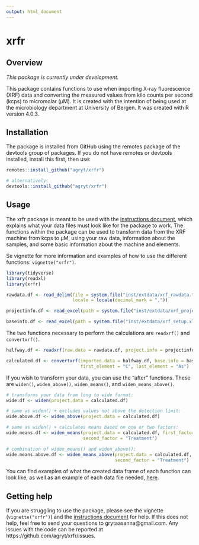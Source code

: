 ```yaml
---
output: html_document
---
```


# xrfr

## Overview

*This package is currently under development.* 

This package contains functions to use when importing X-ray fluorescence (XRF) data and converting the measured values from kilo counts per second (kcps) to micromolar (µM). It is created with the intention of being used at the microbiology department at University of Bergen. It was created with R version 4.0.3. 

## Installation

The package is installed from GitHub using the remotes package of the devtools group of packages. If you do not have remotes or devtools installed, install this first, then use: 

``` r

remotes::install_github("agryt/xrfr")

# alternatively:
devtools::install_github("agryt/xrfr")

``` 

## Usage

The xrfr package is meant to be used with the [instructions document](https://github.com/agryt/xrfr/blob/master/INSTRUCTIONS.pdf), which explains what your data files must look like for the package to work. The functions within the package can be used to transform data from the XRF machine from kcps to µM, using your raw data, information about the samples, and some basic information about the machine and elements. 

Se vignette for more information and examples of how to use the different functions: `vignette("xrfr")`. 

```r

library(tidyverse)
library(readxl)
library(xrfr)

rawdata.df <- read_delim(file = system.file("inst/extdata/xrf_rawdata.txt", package = "xrfr"), delim = "\t",
                         locale = locale(decimal_mark = ","))

projectinfo.df <- read_excel(path = system.file("inst/extdata/xrf_projectinfo.xlsx", package = "xrfr"))

baseinfo.df <- read_excel(path = system.file("inst/extdata/xrf_setup.xlsx", package = "xrfr"))

```

The two functions necessary to perform the calculations are `readxrf()` and `convertxrf()`.

```r

halfway.df <- readxrf(raw.data = rawdata.df, project.info = projectinfo.df)

calculated.df <- convertxrf(imported.data = halfway.df, base.info = baseinfo.df, year = "2019",
                            first_element = "C", last_element = "As")

```

If you wish to transform your data, you can use the "after" functions. These are `widen()`, `widen_above()`, `widen_means()`, and `widen_means_above()`.

```r

# transforms your data from long to wide format:
wide.df <- widen(project.data = calculated.df)

# same as widen() + excludes values not above the detection limit:
wide.above.df <- widen_above(project.data = calculated.df)

# same as widen() + calculates means based on one or two factors:
wide.means.df <- widen_means(project.data = calculated.df, first_factor = "Day",
                             second_factor = "Treatment")

# combination of widen_means() and widen_above():
wide.means.above.df <- widen_means_above(project.data = calculated.df, first_factor = "Day",
                                         second_factor = "Treatment")

```

You can find examples of what the created data frame of each function can look like, as well as an example of each data file needed, [here](https://github.com/agryt/xrfr/tree/master/inst/extdata). 

## Getting help

If you are struggling to use the package, please see the vignette (`vignette("xrfr")`) and the [instructions document](https://github.com/agryt/xrfr/blob/master/INSTRUCTIONS.pdf) for help. If this does not help, feel free to send your questions to grytaasanna@gmail.com. Any issues with the code can be reported at https://github.com/agryt/xrfr/issues. 
